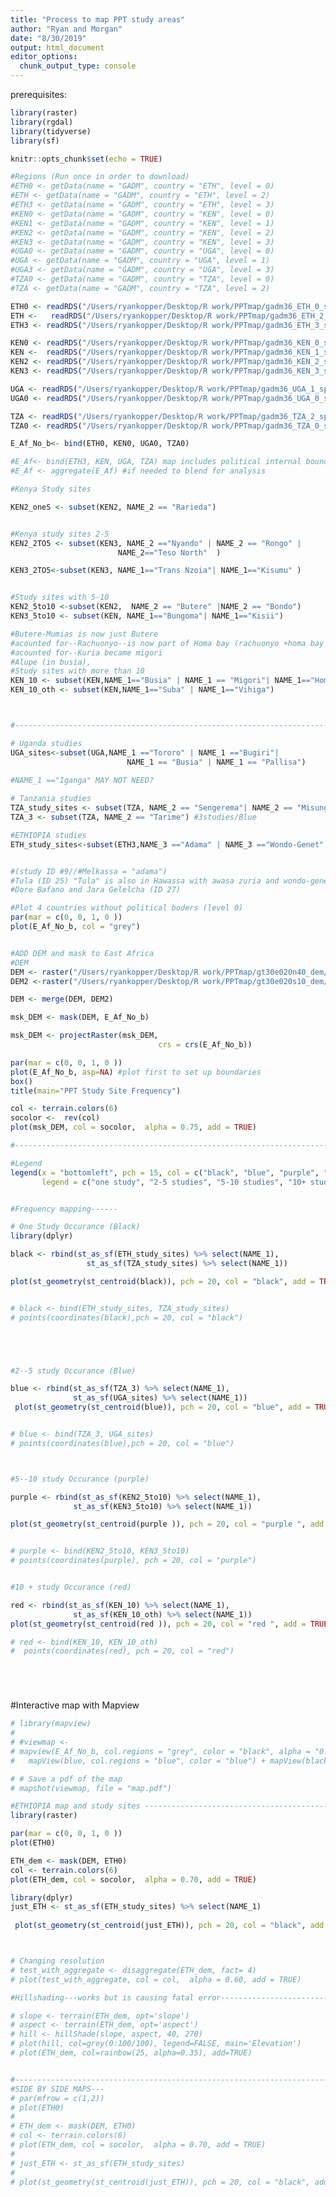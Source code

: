 ```yaml
---
title: "Process to map PPT study areas"
author: "Ryan and Morgan"
date: "8/30/2019"
output: html_document
editor_options: 
  chunk_output_type: console
---
```

prerequisites:
```r
library(raster)
library(rgdal)
library(tidyverse)
library(sf)


```


```r
knitr::opts_chunk$set(echo = TRUE)

#Regions (Run once in order to download)
#ETH0 <- getData(name = "GADM", country = "ETH", level = 0)
#ETH <- getData(name = "GADM", country = "ETH", level = 2)
#ETH3 <- getData(name = "GADM", country = "ETH", level = 3)
#KEN0 <- getData(name = "GADM", country = "KEN", level = 0)
#KEN1 <- getData(name = "GADM", country = "KEN", level = 1)
#KEN2 <- getData(name = "GADM", country = "KEN", level = 2)
#KEN3 <- getData(name = "GADM", country = "KEN", level = 3)
#UGA0 <- getData(name = "GADM", country = "UGA", level = 0)
#UGA <- getData(name = "GADM", country = "UGA", level = 1)
#UGA3 <- getData(name = "GADM", country = "UGA", level = 3)
#TZA0 <- getData(name = "GADM", country = "TZA", level = 0)
#TZA <- getData(name = "GADM", country = "TZA", level = 2)

ETH0 <- readRDS("/Users/ryankopper/Desktop/R work/PPTmap/gadm36_ETH_0_sp.rds")
ETH <-   readRDS("/Users/ryankopper/Desktop/R work/PPTmap/gadm36_ETH_2_sp.rds")
ETH3 <- readRDS("/Users/ryankopper/Desktop/R work/PPTmap/gadm36_ETH_3_sp.rds")

KEN0 <- readRDS("/Users/ryankopper/Desktop/R work/PPTmap/gadm36_KEN_0_sp.rds")
KEN <-  readRDS("/Users/ryankopper/Desktop/R work/PPTmap/gadm36_KEN_1_sp.rds")
KEN2 <- readRDS("/Users/ryankopper/Desktop/R work/PPTmap/gadm36_KEN_2_sp.rds")
KEN3 <- readRDS("/Users/ryankopper/Desktop/R work/PPTmap/gadm36_KEN_3_sp.rds")

UGA <- readRDS("/Users/ryankopper/Desktop/R work/PPTmap/gadm36_UGA_1_sp.rds")
UGA0 <- readRDS("/Users/ryankopper/Desktop/R work/PPTmap/gadm36_UGA_0_sp.rds")

TZA <- readRDS("/Users/ryankopper/Desktop/R work/PPTmap/gadm36_TZA_2_sp.rds")
TZA0 <- readRDS("/Users/ryankopper/Desktop/R work/PPTmap/gadm36_TZA_0_sp.rds")

E_Af_No_b<- bind(ETH0, KEN0, UGA0, TZA0)

#E_Af<- bind(ETH3, KEN, UGA, TZA) map includes political internal boundaries
#E_Af <- aggregate(E_Af) #if needed to blend for analysis

#Kenya Study sites

KEN2_oneS <- subset(KEN2, NAME_2 == "Rarieda")


#Kenya study sites 2-5
KEN2_2TO5 <- subset(KEN3, NAME_2 =="Nyando" | NAME_2 == "Rongo" |
                        NAME_2=="Teso North"  )

KEN3_2TO5<-subset(KEN3, NAME_1=="Trans Nzoia"| NAME_1=="Kisumu" )


#Study sites with 5-10
KEN2_5to10 <-subset(KEN2,  NAME_2 == "Butere" |NAME_2 == "Bondo")
KEN3_5to10 <- subset(KEN, NAME_1=="Bungoma"| NAME_1=="Kisii")

#Butere-Mumias is now just Butere
#acounted for--Rachuonyo--is now part of Homa bay (rachuonyo +homa bay = 14)
#acounted for--Kuria became migori
#Alupe (in busia),
#Study sites with more than 10
KEN_10 <- subset(KEN,NAME_1=="Busia" | NAME_1 == "Migori"| NAME_1=="Homa Bay" | NAME_1=="Siaya")
KEN_10_oth <- subset(KEN,NAME_1=="Suba" | NAME_1=="Vihiga")



#------------------------------------------------------------------------------

# Uganda studies
UGA_sites<-subset(UGA,NAME_1 =="Tororo" | NAME_1 =="Bugiri"| 
                          NAME_1 == "Busia" | NAME_1 == "Pallisa")

#NAME_1 =="Iganga" MAY NOT NEED? 
                        
# Tanzania studies
TZA_study_sites <- subset(TZA, NAME_2 == "Sengerema"| NAME_2 == "Misungwi") #single study
TZA_3 <- subset(TZA, NAME_2 == "Tarime") #3studies/Blue 

#ETHIOPIA studies
ETH_study_sites<-subset(ETH3,NAME_3 =="Adama" | NAME_3 =="Wondo-Genet" | NAME_3 == "Awasa Zuria"| NAME_3 =="Mieso" | NAME_3 == "Bako Tibe" | NAME_3 == "Jimma Arjo" | NAME_3 == "Boset"| NAME_3 == "Yayu" | NAME_3 == "Habro" | NAME_3 == "Tahtay Maychew" | NAME_3 == "Thehulederie") 


#(study ID #9//#Melkassa = "adama")
#Tula (ID 25) "Tula" is also in Hawassa with awasa zuria and wondo-genet 
#Dore Bafano and Jara Gelelcha (ID 27)

#Plot 4 countries without political boders (level 0)
par(mar = c(0, 0, 1, 0 ))
plot(E_Af_No_b, col = "grey") 


#ADD DEM and mask to East Africa
#DEM
DEM <- raster("/Users/ryankopper/Desktop/R work/PPTmap/gt30e020n40_dem/gt30e020n40.dem")
DEM2 <-raster("/Users/ryankopper/Desktop/R work/PPTmap/gt30e020s10_dem/gt30e020s10.dem")

DEM <- merge(DEM, DEM2)

msk_DEM <- mask(DEM, E_Af_No_b)

msk_DEM <- projectRaster(msk_DEM, 
                                 crs = crs(E_Af_No_b))

par(mar = c(0, 0, 1, 0 ))
plot(E_Af_No_b, asp=NA) #plot first to set up boundaries
box()
title(main="PPT Study Site Frequency")

col <- terrain.colors(6)
socolor <-  rev(col) 
plot(msk_DEM, col = socolor,  alpha = 0.75, add = TRUE)

#-----------------------------------------------------------------------------

#Legend
legend(x = "bottomleft", pch = 15, col = c("black", "blue", "purple", "red"),
       legend = c("one study", "2-5 studies", "5-10 studies", "10+ studies"), bty = "n", pt.cex = 2)


#Frequency mapping------

# One Study Occurance (Black)
library(dplyr)

black <- rbind(st_as_sf(ETH_study_sites) %>% select(NAME_1),
                 st_as_sf(TZA_study_sites) %>% select(NAME_1))

plot(st_geometry(st_centroid(black)), pch = 20, col = "black", add = TRUE)


# black <- bind(ETH_study_sites, TZA_study_sites)
# points(coordinates(black),pch = 20, col = "black") 





#2--5 study Occurance (Blue)

blue <- rbind(st_as_sf(TZA_3) %>% select(NAME_1),
              st_as_sf(UGA_sites) %>% select(NAME_1))
 plot(st_geometry(st_centroid(blue)), pch = 20, col = "blue", add = TRUE)


# blue <- bind(TZA_3, UGA_sites)
# points(coordinates(blue),pch = 20, col = "blue")



#5--10 study Occurance (purple) 

purple <- rbind(st_as_sf(KEN2_5to10) %>% select(NAME_1),
              st_as_sf(KEN3_5to10) %>% select(NAME_1))

plot(st_geometry(st_centroid(purple )), pch = 20, col = "purple ", add = TRUE)


# purple <- bind(KEN2_5to10, KEN3_5to10)
# points(coordinates(purple), pch = 20, col = "purple")


#10 + study Occurance (red)

red <- rbind(st_as_sf(KEN_10) %>% select(NAME_1),
              st_as_sf(KEN_10_oth) %>% select(NAME_1))
plot(st_geometry(st_centroid(red )), pch = 20, col = "red ", add = TRUE)

# red <- bind(KEN_10, KEN_10_oth)
#  points(coordinates(red), pch = 20, col = "red")






```


#Interactive map with Mapview
```r

# library(mapview)
# 
# #viewmap <-
# mapview(E_Af_No_b, col.regions = "grey", color = "black", alpha = "0.9" , map.types = "Stamen.Toner") + mapView(red, col.regions = "red",  color = "red") +
#   mapView(blue, col.regions = "blue", color = "blue") + mapView(black, col.regions = "black", color = "black") +  mapView(purple, col.regions = "purple", color = "purple")

# # Save a pdf of the map
# mapshot(viewmap, file = "map.pdf")


```

```r

#ETHIOPIA map and study sites --------------------------------------------------
library(raster)

par(mar = c(0, 0, 1, 0 ))
plot(ETH0)

ETH_dem <- mask(DEM, ETH0)
col <- terrain.colors(6)
plot(ETH_dem, col = socolor,  alpha = 0.70, add = TRUE)

library(dplyr)
just_ETH <- st_as_sf(ETH_study_sites) %>% select(NAME_1)
              
 plot(st_geometry(st_centroid(just_ETH)), pch = 20, col = "black", add = TRUE)



# Changing resolution
# test_with_aggregate <- disaggregate(ETH_dem, fact= 4)
# plot(test_with_aggregate, col = col,  alpha = 0.60, add = TRUE)

#Hillshading---works but is causing fatal error---------------------------------

# slope <- terrain(ETH_dem, opt='slope')
# aspect <- terrain(ETH_dem, opt='aspect')
# hill <- hillShade(slope, aspect, 40, 270)
# plot(hill, col=grey(0:100/100), legend=FALSE, main='Elevation')
# plot(ETH_dem, col=rainbow(25, alpha=0.35), add=TRUE)


#-------------------------------------------------------------------------------
#SIDE BY SIDE MAPS---
# par(mfrow = c(1,2))
# plot(ETH0)
# 
# ETH_dem <- mask(DEM, ETH0)
# col <- terrain.colors(6)
# plot(ETH_dem, col = socolor,  alpha = 0.70, add = TRUE)
# 
# just_ETH <- st_as_sf(ETH_study_sites)  
#               
# plot(st_geometry(st_centroid(just_ETH)), pch = 20, col = "black", add = TRUE)


```

